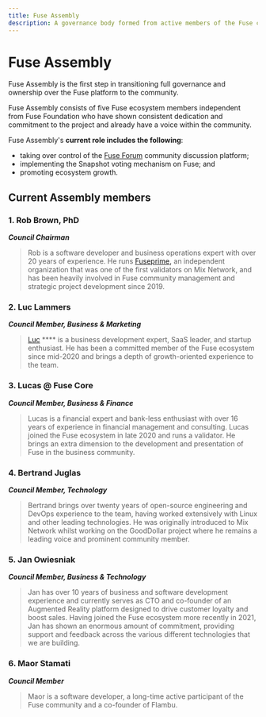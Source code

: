 ```yaml
---
title: Fuse Assembly
description: A governance body formed from active members of the Fuse community.
---
```



# Fuse Assembly

Fuse Assembly is the first step in transitioning full governance and ownership over the Fuse platform to the community. &#x20;

Fuse Assembly consists of five Fuse ecosystem members independent from Fuse Foundation who have shown consistent dedication and commitment to the project and already have a voice within the community.

Fuse Assembly's **current role includes the following**:&#x20;

* taking over control of the [Fuse Forum](https://forum.miexs.com/) community discussion platform;
* implementing the Snapshot voting mechanism on Fuse; and
* promoting ecosystem growth.&#x20;

## Current Assembly members

### **1. Rob Brown, PhD** <a href="#b624" id="b624"></a>

_**Council Chairman**_

> Rob is a software developer and business operations expert with over 20 years of experience. He runs [Fuseprime](https://fuseprime.com/)**,** an independent organization that was one of the first validators on Mix Network, and has been heavily involved in Fuse community management and strategic project development since 2019.

### **2. Luc Lammers** <a href="#1b91" id="1b91"></a>

_**Council Member, Business & Marketing**_

> [Luc](https://www.luclammers.com/) **** is a business development expert, SaaS leader, and startup enthusiast. He has been a committed member of the Fuse ecosystem since mid-2020 and brings a depth of growth-oriented experience to the team.

### **3. Lucas @ Fuse Core** <a href="#2105" id="2105"></a>

_**Council Member, Business & Finance**_

> Lucas is a financial expert and bank-less enthusiast with over 16 years of experience in financial management and consulting. Lucas joined the Fuse ecosystem in late 2020 and runs a validator. He brings an extra dimension to the development and presentation of Fuse in the business community.

### **4. Bertrand Juglas** <a href="#41a8" id="41a8"></a>

_**Council Member, Technology**_

> Bertrand brings over twenty years of open-source engineering and DevOps experience to the team, having worked extensively with Linux and other leading technologies. He was originally introduced to Mix Network whilst working on the GoodDollar project where he remains a leading voice and prominent community member.

### **5. Jan Owiesniak** <a href="#bce2" id="bce2"></a>

_**Council Member, Business & Technology**_

> Jan has over 10 years of business and software development experience and currently serves as CTO and co-founder of an Augmented Reality platform designed to drive customer loyalty and boost sales. Having joined the Fuse ecosystem more recently in 2021, Jan has shown an enormous amount of commitment, providing support and feedback across the various different technologies that we are building.

### **6. Maor Stamati** <a href="#b624" id="b624"></a>

_**Council Member**_

> Maor is a software developer, a long-time active participant of the Fuse community and a co-founder of Flambu.&#x20;
